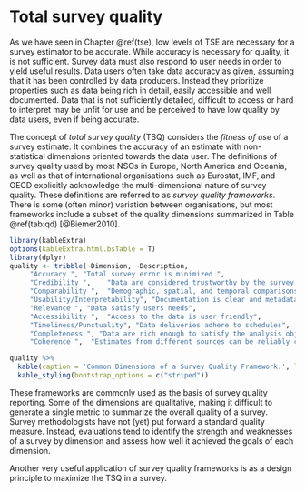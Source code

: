 # Total survey quality  {#tsq}

As we have seen in Chapter \@ref(tse), low levels of TSE are necessary for a survey estimator to be accurate. While accuracy is necessary for quality, it is not sufficient. Survey data must also respond to user needs in order to yield useful results. Data users often take data accuracy as given, assuming that it has been controlled by data producers. Instead they prioritize properties such as data being rich in detail, easily accessible and well documented. Data that is not sufficiently detailed, difficult to access or hard to interpret may be unfit for use and be perceived to have low quality by data users, even if being accurate.

The concept of *total survey quality* (TSQ) considers the *fitness of use* of a survey estimate. It combines the accuracy of an estimate with non-statistical dimensions oriented towards the data user. The definitions of survey quality used by most NSOs in Europe, North America and Oceania, as well as that of international organisations such as Eurostat, IMF, and OECD explicitly acknowledge the multi-dimensional nature of survey quality. These definitions are referred to as *survey quality frameworks*. There is some (often minor) variation between organisations, but most frameworks include a subset of the quality dimensions summarized in Table \@ref(tab:qd) [@Biemer2010].

```r
library(kableExtra)
options(kableExtra.html.bsTable = T)
library(dplyr)
quality <- tribble(~Dimension, ~Description,
     "Accuracy ", "Total survey error is minimized ",
     "Credibility ", 	"Data are considered trustworthy by the survey community", 
     "Comparability ",	"Demographic, spatial, and temporal comparisons are valid", 
     "Usability/Interpretability", "Documentation is clear and metadata are well-managed", 
     "Relevance ", "Data satisfy users needs", 
     "Accessibility ",	"Access to the data is user friendly",
     "Timeliness/Punctuality", "Data deliveries adhere to schedules",
     "Completeness ", "Data are rich enough to satisfy the analysis objectives without undue burden on respondents", 
     "Coherence ",	"Estimates from different sources can be reliably combined")

quality %>%
  kable(caption = 'Common Dimensions of a Survey Quality Framework.', label = "qd") %>%
  kable_styling(bootstrap_options = c("striped")) 
```

These frameworks are commonly used as the basis of survey quality reporting. Some of the dimensions are qualitative, making it difficult to generate a single metric to summarize the overall quality of a survey. Survey methodologists have not (yet) put forward a standard quality measure. Instead, evaluations tend to identify the strength and weaknesses of a survey by dimension and assess how well it achieved the goals of each dimension. 

Another very useful application of survey quality frameworks is as a design principle to maximize the TSQ in a survey.   


<!-- quality dimensions differ between surveys.  -->

<!-- multitude of surveys out there and different users, so user needs will differ -->

<!-- users have not so much been consulted -->

<!-- some of the dimensions can be in conflict with each other, e.g. producing rich and wealth documentation to satisfy usability might affect timeliness of data.  -->

<!-- For example, while updates done to the methodology of repeated surveys or cross-country surveys  may reduce TSE and increase accuracy of a survey, it may on the other hand also lower TSQ. Some comparability will be broken as real differences will be confounded with methodological differences. This likely would dissatisfy some data users and lower the fitness of use of the survey.  -->

<!-- - is to [minimize TSE](#minimizing-tse)  -->

<!-- design strategy that seeks to optimize surveys by maximizing total survey quality; i.e., quality more broadly defined to include user-specified dimensions of quality. Survey -->

<!-- - there are constraint, budget time -->
<!-- within the survey budget and time constraints and relevant ethical concerns.  -->

<!-- - can also think of other quality dimensions as constraints, such as comparability. -->


<!-- - define the quality indicators that matter to the survey -->

<!-- In order to identify the largest error sources and inform design decisions,  -->

<!-- - follow a strategy like Biemer 2010, suggest to maximise accuracy while ensuring other user-centric quality components are also met.  -->

<!-- In reality this is often interactive and reacting to the circumstances and the developments in the survey. See Biemer 2010 -->
<!-- A proactive, dynamic, flexible approach to survey implementation  -->

<!-- real time monitoring,  -->
<!-- Minimizing the TSE within the resource and time constraints requires to be efficient ...  -->

<!-- "From a design perspective, some of the nonstatistical dimensions could be viewed as fixed design constraints with a certain budget set aside to accommodate them. What is left is used to maximize accuracy. grovves 2010 -->

<!-- ‘‘How much should be spent on prevention, control, and improvement, or on pretesting, monitoring, and evaluation?’’ -->

<!-- ## ignore me - snippets -->

<!-- some reporting on sampling errors and non-response rate, but there is a widespread believe among data users that survey organizations fully control the other quality components.  -->

<!-- From a design perspective, some of the nonstatistical dimensions could be viewed as fixed design constraints with a certain budget set aside to accommodate them. What is left is used to maximize accuracy. -->

<!-- e.g. tradeoffs researchers might require high level of detail for their analysis, such as asking inputs on aprcel or crop level to egt at productivity. if however, repsondent fatigue is high, this might e counter productive, as increase length and detail will leaded to high error, creating data that is detailed, but unreliable and invalid.  -->

<!-- Ideally, to apply the TSE paradigm, the major sources of error should be identified so that the survey resources can be allocated to reduce their errors to the extent possible, while still satisfying specified costs and timeliness objectives. -->
